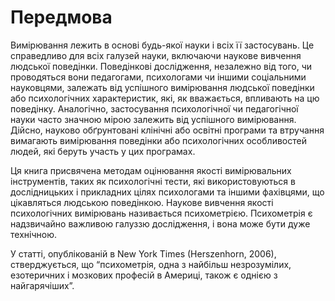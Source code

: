 # Передмова {.unnumbered}

Вимірювання лежить в основі будь-якої науки і всіх її застосувань. Це справедливо для всіх галузей науки, включаючи наукове вивчення людської поведінки. Поведінкові дослідження, незалежно від того, чи проводяться вони педагогами, психологами чи іншими соціальними науковцями, залежать від успішного вимірювання людської поведінки або психологічних характеристик, які, як вважається, впливають на цю поведінку. Аналогічно, застосування психологічної чи педагогічної науки часто значною мірою залежить від успішного вимірювання. Дійсно, науково обґрунтовані клінічні або освітні програми та втручання вимагають вимірювання поведінки або психологічних особливостей людей, які беруть участь у цих програмах.

Ця книга присвячена методам оцінювання якості вимірювальних інструментів, таких як психологічні тести, які використовуються в дослідницьких і прикладних цілях психологами та іншими фахівцями, що цікавляться людською поведінкою. Наукове вивчення якості психологічних вимірювань називається психометрією. Психометрія є надзвичайно важливою галуззю дослідження, і вона може бути дуже технічною.

У статті, опублікованій в New York Times (Herszenhorn, 2006), стверджується, що "психометрія, одна з найбільш незрозумілих, езотеричних і мозкових професій в Америці, також є однією з найгарячіших".
